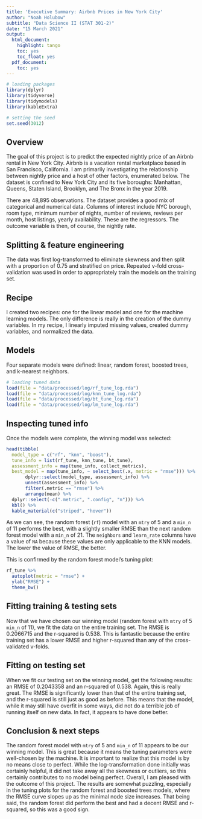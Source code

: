 ```yaml
---
title: 'Executive Summary: Airbnb Prices in New York City'
author: "Noah Holubow"
subtitle: "Data Science II (STAT 301-2)"
date: "15 March 2021"
output:
  html_document:
    highlight: tango
    toc: yes
    toc_float: yes
  pdf_document:
    toc: yes
---
```

```r
# loading packages
library(dplyr)
library(tidyverse)
library(tidymodels)
library(kableExtra)

# setting the seed
set.seed(3012)
```

## Overview
The goal of this project is to predict the expected nightly price of an Airbnb rental in New York City. Airbnb is a vacation rental marketplace based in San Francisco, California. I am primarily investigating the relationship between nightly price and a host of other factors, enumerated below. The dataset is confined to New York City and its five boroughs: Manhattan, Queens, Staten Island, Brooklyn, and The Bronx in the year 2019.

There are 48,895 observations. The dataset provides a good mix of categorical and numerical data. Columns of interest include NYC borough, room type, minimum number of nights, number of reviews, reviews per month, host listings, yearly availability. These are the regressors. The outcome variable is then, of course, the nightly rate.

## Splitting & feature engineering
The data was first log-transformed to eliminate skewness and then split with a proportion of 0.75 and stratified on price. Repeated v-fold cross-validation was used in order to appropriately train the models on the training set. 

## Recipe
I created two recipes: one for the linear model and one for the machine learning models. The only difference is really in the creation of the dummy variables. In my recipe, I linearly imputed missing values, created dummy variables, and normalized the data.

## Models
Four separate models were defined: linear, random forest, boosted trees, and k-nearest neighbors.

```r
# loading tuned data
load(file = "data/processed/log/rf_tune_log.rda")
load(file = "data/processed/log/knn_tune_log.rda")
load(file = "data/processed/log/bt_tune_log.rda")
load(file = "data/processed/log/lm_tune_log.rda")
```

## Inspecting tuned info
Once the models were complete, the winning model was selected:

```r
head(tibble(
  model_type = c("rf", "knn", "boost"),
  tune_info = list(rf_tune, knn_tune, bt_tune),
  assessment_info = map(tune_info, collect_metrics),
  best_model = map(tune_info, ~ select_best(.x, metric = "rmse"))) %>% 
       dplyr::select(model_type, assessment_info) %>% 
       unnest(assessment_info) %>% 
       filter(.metric == "rmse") %>% 
       arrange(mean) %>% 
  dplyr::select(-c(".metric", ".config", "n"))) %>% 
  kbl() %>% 
  kable_material(c("striped", "hover"))
```

As we can see, the random forest (`rf`) model with an `mtry` of 5 and a `min_n` of 11 performs the best, with a slightly smaller RMSE than the next random forest model with a `min_n` of 21. The `neighbors` and `learn_rate` columns have a value of `NA` because these values are only applicable to the KNN models. The lower the value of RMSE, the better.

This is confirmed by the random forest model's tuning plot:

```r
rf_tune %>% 
  autoplot(metric = "rmse") + 
  ylab("RMSE") +
  theme_bw()
```

## Fitting training & testing sets
Now that we have chosen our winning model (random forest with `mtry` of 5 `min_n` of 11), we fit the data on the entire training set. The RMSE is 0.2066715 and the r-squared is 0.538. This is fantastic because the entire training set has a lower RMSE and higher r-squared than any of the cross-validated v-folds. 

## Fitting on testing set
When we fit our testing set on the winning model, get the following results: an RMSE of 0.2043358 and an r-squared of 0.538. Again, this is really great. The RMSE is significantly lower than that of the entire training set, and the r-squared is still just as good as before. This means that the model, while it may still have overfit in some ways, did not do a terrible job of running itself on new data. In fact, it appears to have done better. 

## Conclusion & next steps
The random forest model with `mtry` of 5 and `min_n` of 11 appears to be our winning model. This is great because it means the tuning parameters were well-chosen by the machine. It is important to realize that this model is by no means close to perfect. While the log-transformation done initially was certainly helpful, it did not take away all the skewness or outliers, so this certainly contributes to no model being perfect. Overall, I am pleased with the outcome of this project. The results are somewhat puzzling, especially in the tuning plots for the random forest and boosted trees models, where the RMSE curve slopes up as the minimal node size increases. That being said, the random forest did perform the best and had a decent RMSE and r-squared, so this was a good sign.
